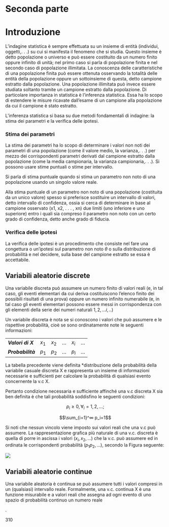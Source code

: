 # 

# Seconda parte

# Introduzione

L'indagine statistica è sempre effettuata su un insieme di entità (individui, oggetti,. . .) su cui si manifesta il fenomeno che si studia. Questo insieme è detto popolazione o universo e può essere costituito da un numero finito oppure infinito di unità; nel primo caso si parla di popolazione finita e nel secondo caso di popolazione illimitata. La conoscenza delle caratteristiche di una popolazione finita può essere ottenuta osservando la totalità delle entità della popolazione oppure un sottoinsieme di questa, detto campione estratto dalla popolazione. Una popolazione illimitata può invece essere studiata soltanto tramite un campione estratto dalla popolazione. Di particolare importanza in statistica è l'inferenza statistica. Essa ha lo scopo di estendere le misure ricavate dall'esame di un campione alla popolazione da cui il campione è stato estratto.

L'inferenza statistica si basa su due metodi fondamentali di indagine: la stima dei parametri e la verifica delle ipotesi.

### Stima dei parametri

La stima dei parametri ha lo scopo di determinare i valori non noti dei parametri di una popolazione (come il valore medio, la varianza,. . .) per mezzo dei corrispondenti parametri derivati dal campione estratto dalla popolazione (come la media campionaria, la varianza campionaria,. . .). Si possono usare stime puntuali o stime per intervallo.

Si parla di stima puntuale quando si stima un parametro non noto di una popolazione usando un singolo valore reale.

Alla stima puntuale di un parametro non noto di una popolazione (costituita da un unico valore) spesso si preferisce sostituire un intervallo di valori, detto intervallo di confidenza, ossia si cerca di determinare in base al campione osservato (x1, x2, . . . , xn) due limiti (uno inferiore e uno superiore) entro i quali sia compreso il parametro non noto con un certo grado di confidenza, detto anche grado di fiducia.

### Verifica delle ipotesi

La verifica delle ipotesi è un procedimento che consiste nel fare una congettura o un'ipotesi sul parametro non noto $\theta$ o sulla distribuzione di probabilità e nel decidere, sulla base del campione estratto se essa è accettabile.

## Variabili aleatorie discrete

Una variabile discreta può assumere un numero finito di valori reali (e, in tal caso, gli eventi elementari da cui deriva costituiscono l'elenco finito dei possibili risultati di una prova) oppure un numero infinito numerabile (e, in tal caso gli eventi elementari possono essere messi in corrispondenza con gli elementi della serie dei numeri naturali $1,2,…i,..$)

Un variabile discreta è nota se si conoscono i valori che può assumere e le rispettive probabilità, cioè se sono ordinatamente note le seguenti informazioni:

|                   |       |       |     |       |     |
|-------------------|-------|-------|-----|-------|-----|
| ***Valori di X*** | $x_1$ | $x_2$ | ... | $x_i$ | ... |
| ***Probabilità*** | $p_1$ | $p_2$ | ... | $p_i$ | ... |

La tabella precedente viene definita \*distribuzione della probabilità della variabile casuale discreta X e rappresenta un insieme di informazioni necessarie e sufficienti per calcolare la probabilità di qualsiasi evento concernente la v.c X.

Pertanto condizione necessaria e sufficiente affinché una v.c discreta X sia ben definita è che tali probabilità soddisfino le seguenti condizioni:

$$p_i ≥ 0, ∀_i = 1,2,...;$$

$$\sum_{i=1}^∞ p_i=1$$

Si noti che nessun vincolo viene imposto sui valori reali che una v.c può assumere. La rappresentazione grafica più naturale di una v.c. discreta è quella di porre in ascissa i valori $(x_i, x_2,…)$ che la v.c. può assumere ed in ordinata le corrispondenti probabilità $(p_1p_2,…)$, secondo la Figura seguente:

![](images/download.jpg)

## Variabili aleatorie continue

Una variabile aleatoria è continua se può assumere tutti i valori compresi in un (qualsiasi) intervallo reale. Formalmente, una v.c. continua X è una funzione misurabile e a valori reali che assegna ad ogni evento di uno spazio di probabilità continuo un numero reale

.

310
